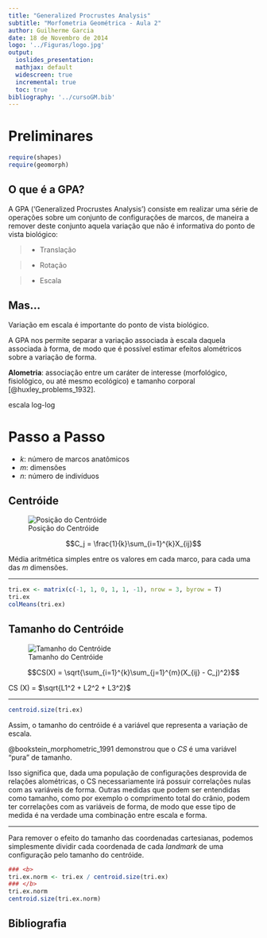 ```yaml
---
title: "Generalized Procrustes Analysis"
subtitle: "Morfometria Geométrica - Aula 2"
author: Guilherme Garcia
date: 18 de Novembro de 2014
logo: '../Figuras/logo.jpg'
output:	
  ioslides_presentation:
  mathjax: default
  widescreen: true
  incremental: true
  toc: true
bibliography: '../cursoGM.bib'
---
```


# Preliminares

```r
require(shapes)
require(geomorph)
```

## O que é a GPA? 

A GPA ('Generalized Procrustes Analysis') consiste em realizar uma série de
operações sobre um conjunto de configurações de marcos, de maneira a remover deste
conjunto aquela variação que não é informativa do ponto de vista biológico:

> - Translação

> - Rotação

> - Escala

## Mas... {.build}

Variação em escala é importante do ponto de vista biológico.

A GPA nos permite separar a variação associada à escala daquela
associada à forma, de modo que é possível estimar efeitos alométricos
sobre a variação de forma.

**Alometria**: associação entre um caráter de interesse (morfológico, fisiológico,
ou até mesmo ecológico) e tamanho corporal [@huxley_problems_1932].

<div class='notes'>

escala log-log

</div>

# Passo a Passo 

* $k$: número de marcos anatômicos
* $m$: dimensões
* $n$: número de indivíduos

## Centróide {.flexbox .vcenter .hcenter}

![Posição do Centróide](centroid.jpg)

$$C_j = \frac{1}{k}\sum_{i=1}^{k}X_{ij}$$

<div class='notes'>
Média aritmética simples entre os valores em cada marco,
para cada uma das $m$ dimensões.
</div>

----

```r
tri.ex <- matrix(c(-1, 1, 0, 1, 1, -1), nrow = 3, byrow = T)
tri.ex
colMeans(tri.ex)
```

## Tamanho do Centróide {.flexbox .vcenter .hcenter}

![Tamanho do Centróide](centroidsize.jpg)

$$CS(X) = \sqrt{\sum_{i=1}^{k}\sum_{j=1}^{m}(X_{ij} - C_j)^2}$$

<div class='notes'>
CS (X) = $\sqrt{L1^2 + L2^2 + L3^2}$
</div>

----

```r
centroid.size(tri.ex)
```

Assim, o tamanho do centróide é a variável
que representa a variação de escala.

@bookstein_morphometric_1991 demonstrou que o $CS$ é uma variável
"pura" de tamanho.

<div class='notes'>

Isso significa que, dada uma população de configurações desprovida de
relações alométricas, o CS necessariamente irá possuir correlações
nulas com as variáveis de forma. Outras medidas que podem ser
entendidas como tamanho, como por exemplo o comprimento total do
crânio, podem ter correlações com as variáveis de forma, de modo que
esse tipo de medida é na verdade uma combinação entre escala e forma. 

</div>

----

Para remover o efeito do tamanho das coordenadas cartesianas,
podemos simplesmente dividir cada coordenada de cada *landmark*
de uma configuração pelo tamanho do centróide.

```r
### <b>
tri.ex.norm <- tri.ex / centroid.size(tri.ex)
### </b>
tri.ex.norm
centroid.size(tri.ex.norm)
```

## Bibliografia
